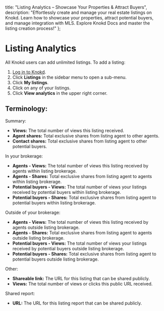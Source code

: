 
<meta name="og:title" content="Access Listing Analytics with Knokd" />
<meta name="og:description" content="Effortlessly create & manage listings on Knokd. Learn how to showcase properties, attract buyers, and manage MLS integration. Explore Knokd Docs & master the process!"/>

  title: "Listing Analytics – Showcase Your Properties & Attract Buyers",
  description: "Effortlessly create and manage your real estate listings on Knokd. Learn how to showcase your properties, attract potential buyers, and manage integration with MLS. Explore Knokd Docs and master the listing creation process!"
};

<HeroPattern />

# Listing Analytics

All Knokd users can add unlimited listings. To add a listing:

1. <a href="https://app.knokd.com/login" target="_blank">Log in to Knokd</a>.
1. Click **Listings** in the sidebar menu to open a sub-menu.
1. Click **My listings**.
1. Click on any of your listings.
1. Click **View analytics** in the upper right corner.

<Screenshot 
  src="/images/screenshots/analytics.png"
  alt="Analytics view for Knokd listings" caption="test"
/>

## Terminology:

Summary:
  * **Views:** The total number of views this listing received.
  * **Agent shares:** Total exclusive shares from listing agent to other agents.
  * **Contact shares:** Total exclusive shares from listing agent to other potential buyers.

In your brokerage:
  * **Agents - Views:** The total number of views this listing received by agents within listing brokerage.
  * **Agents - Shares:** Total exclusive shares from listing agent to agents within listing brokerage.
  * **Potential buyers - Views:** The total number of views your listings received by potential buyers within listing brokerage.
  * **Potential buyers - Shares:** Total exclusive shares from listing agent to potential buyers within listing brokerage.

Outside of your brokerage:
  * **Agents - Views:** The total number of views this listing received by agents outside listing brokerage.
  * **Agents - Shares:** Total exclusive shares from listing agent to agents outside listing brokerage.
  * **Potential buyers - Views:** The total number of views your listings received by potential buyers outside listing brokerage.
  * **Potential buyers - Shares:** Total exclusive shares from listing agent to potential buyers outside listing brokerage.

Other:
  * **Shareable link:** The URL for this listing that can be shared publicly.
  * **Views:** The total number of views or clicks this public URL received.

Shared report:
  * **URL:** The URL for this listing report that can be shared publicly.
